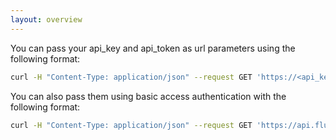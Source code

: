 ```yaml
---
layout: overview
---
```


You can pass your api_key and api_token as url parameters using the following format:

```bash maxLines=0
curl -H "Content-Type: application/json" --request GET 'https://<api_key>:<api_token>@api.fluidstack.io/v1/servers'
```

You can also pass them using basic access authentication with the following format:

```bash maxLines=0
curl -H "Content-Type: application/json" --request GET 'https://api.fluidstack.io/v1/servers' -u '<your_api_key>:<your_api_token>'
```